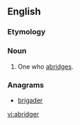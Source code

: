 ==English==

===Etymology===
{{suffix|abridge|er}}

===Noun===
{{en-noun}}

# One who [[abridge]]s.

===Anagrams===
* [[brigader#English|brigader]]

[[vi:abridger]]